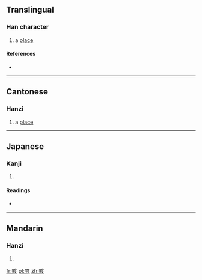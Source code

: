 ==Translingual==

===Han character===
{{Han char|rn=30|rad=口|as=09|sn=12|four=6004<sub>7</sub>|canj=口戈廿水 (RITE)|ids=⿰[[口]][[度]]}}

# {{context|Cantonese}} a [[place]]

====References====
* {{Han ref|kx=0200.010|dkj=03974|dj=0421.160|hdz=10659.020|uh=55A5|ud=21925|bh=D868|bd=55400}}

----

==Cantonese==

===Hanzi===
{{yue-hanzi|jyut=[[dou6]]|y=dou6}}

# a [[place]]

----

==Japanese==

===Kanji===
{{ja-kanji|grade=|rs=口09}}

# {{defn|lang=ja|sort=口09}}

====Readings====
* {{ja-readings|on=[[と]] (to), [[つ]] (tsu), [[たく]] (taku), [[だく]] (daku)|kun=[[しかる]] (shikaru)}}

----

==Mandarin==

===Hanzi===
{{cmn-hanzi|pin=[[dù]] ([[du4]])|wg=tu<sup>4</sup>}}

# {{defn|lang=cmn|sort=口09}}

[[fr:喥]]
[[pl:喥]]
[[zh:喥]]